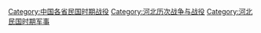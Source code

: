 [[Category:中国各省民国时期战役|Category:中国各省民国时期战役]]
[[Category:河北历次战争与战役|Category:河北历次战争与战役]]
[[Category:河北民国时期军事|Category:河北民国时期军事]]
